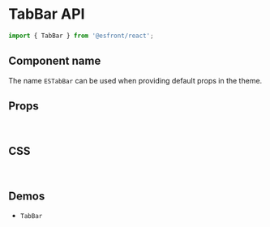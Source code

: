 
<Meta title="Components API/TabBar" />

# TabBar API

```js
import { TabBar } from '@esfront/react';
```

## Component name

The name `ESTabBar` can be used when providing default props in the theme.

## Props

<TableInterface name="TabBarProps" variant="props" />

<br />

## CSS

<TableInterface name="TabBarClasses" variant="css" />

<br />

## Demos

<ul>
  <li>
    <LinkTo kind="components-TabBar" story="demo">
      <code>TabBar</code>
    </LinkTo>
  </li>
</ul>
